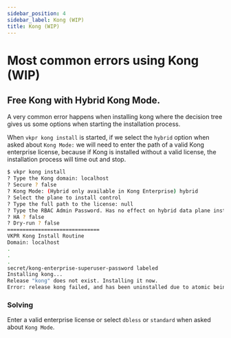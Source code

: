 ```yaml
---
sidebar_position: 4
sidebar_label: Kong (WIP)
title: Kong (WIP)
---
```


# Most common errors using Kong (WIP)

## Free Kong with Hybrid Kong Mode.

A very common error happens when installing kong where the decision tree gives us some options when starting the installation process.

When `vkpr kong install` is started, if we select the `hybrid` option when asked about `Kong Mode:` we will need to enter the path of a valid Kong enterprise license, because if Kong is installed without a valid license, the installation process will time out and stop.

```sh
$ vkpr kong install
? Type the Kong domain: localhost
? Secure ? false
? Kong Mode: (Hybrid only available in Kong Enterprise) hybrid
? Select the plane to install control
? Type the full path to the license: null
? Type the RBAC Admin Password. Has no effect on hybrid data plane installations: vkpr123
? HA ? false
? Dry-run ? false
==============================
VKPR Kong Install Routine
Domain: localhost
.
.
.
secret/kong-enterprise-superuser-password labeled
Installing kong...
Release "kong" does not exist. Installing it now.
Error: release kong failed, and has been uninstalled due to atomic being set: timed out waiting for the condition
```

### Solving

Enter a valid enterprise license or select `dbless` or `standard` when asked about `Kong Mode`.